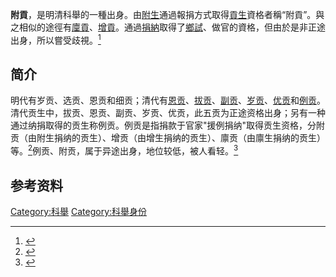 '''附貢'''，是明清科舉的一種出身。由[[生员|附生]]通過報捐方式取得[[貢生|貢生]]資格者稱“附貢”。與之相似的途徑有[[廩貢|廩貢]]、[[增貢|增貢]]。通過[[捐納|捐納]]取得了[[乡试|鄉試]]、做官的資格，但由於是非正途出身，所以嘗受歧視。<ref>{{cite journal|title= 《帝制晚期江南出身官僚的一个侧面》|url= https://researchmap.jp/read0102431/published_papers/12556784/attachment_file.pdf|author= 伍跃|date= 2012-01|accessdate= 2021-04-24|publisher= [[江苏省社会科学院|江蘇省社會科學院]]|journal= 《江海学刊》|page= 22-34|archive-date= 2021-04-24|archive-url= https://web.archive.org/web/20210424105353/https://researchmap.jp/read0102431/published_papers/12556784/attachment_file.pdf|dead-url= no}}</ref>

==简介==
明代有岁贡、选贡、恩贡和细贡；清代有[[恩貢|恩贡]]、[[拔貢|拔贡]]、[[副貢|副贡]]、[[歲貢|岁贡]]、[[優貢|优贡]]和[[例貢|例贡]]。清代贡生中，拔贡、恩贡、副贡、岁贡、优贡，此五贡为正途资格出身；另有一种通过纳捐取得的贡生称例贡。例贡是指捐款于官家"援例捐纳"取得贡生资格，分附贡（由附生捐纳的贡生）、增贡（由增生捐纳的贡生）、廪贡（由廪生捐纳的贡生）等。<ref>{{cite web|url= https://www.shenzhenmuseum.com/collectiondetial?resId=2b99b9f99a9744e4a9eb4196dbecc758&clazzName=CmsCollection&type=1&eid=52a3325c0f45401d9dca9d3ebae5d67f|website= [[深圳博物馆|深圳博物馆]]|title= "明经"黑底金字漆木匾|date= |accessdate= 2021-04-24|author= [[深圳博物馆|深圳博物馆]]|archive-date= 2021-04-24|archive-url= https://web.archive.org/web/20210424105626/https://www.shenzhenmuseum.com/collectiondetial?resId=2b99b9f99a9744e4a9eb4196dbecc758&clazzName=CmsCollection&type=1&eid=52a3325c0f45401d9dca9d3ebae5d67f|dead-url= no}}</ref>例贡、附贡，属于异途出身，地位较低，被人看轻。<ref>{{cite web|url= http://lhnews.zjol.com.cn/lhnews/system/2020/07/17/032622567.shtml|website= 临海新闻网|title= 《出类拔萃贡于廷——生员的又一进身之途》|date= 2020-07-17|accessdate= 2021-04-24|author= 滕雪慧|archive-date= 2021-04-24|archive-url= https://web.archive.org/web/20210424111455/http://lhnews.zjol.com.cn/lhnews/system/2020/07/17/032622567.shtml|dead-url= no}}</ref>

==参考资料==
<references/>
[[Category:科舉|Category:科舉]]
[[Category:科舉身份|Category:科舉身份]]